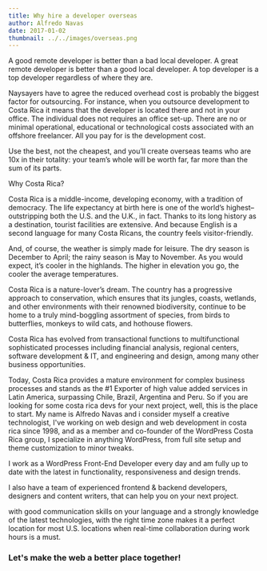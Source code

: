 ```yaml
---
title: Why hire a developer overseas
author: Alfredo Navas
date: 2017-01-02
thumbnail: ../../images/overseas.png
---
```


A good remote developer is better than a bad local developer. A great remote developer is better than a good local developer. A top developer is a top developer regardless of where they are.

Naysayers have to agree the reduced overhead cost is probably the biggest factor for outsourcing. For instance, when you outsource development to Costa Rica it means that the developer is located there and not in your office. The individual does not requires an office set-up. There are no or minimal operational, educational or technological costs associated with an offshore freelancer. All you pay for is the development cost.

Use the best, not the cheapest, and you’ll create overseas teams who are 10x in their totality: your team’s whole will be worth far, far more than the sum of its parts.

Why Costa Rica?

Costa Rica is a middle-income, developing economy, with a tradition of democracy. The life expectancy at birth here is one of the world’s highest–outstripping both the U.S. and the U.K., in fact. Thanks to its long history as a destination, tourist facilities are extensive. And because English is a second language for many Costa Ricans, the country feels visitor-friendly.

And, of course, the weather is simply made for leisure. The dry season is December to April; the rainy season is May to November. As you would expect, it’s cooler in the highlands. The higher in elevation you go, the cooler the average temperatures.


Costa Rica is a nature-lover’s dream. The country has a progressive approach to conservation, which ensures that its jungles, coasts, wetlands, and other environments with their renowned biodiversity, continue to be home to a truly mind-boggling assortment of species, from birds to butterflies, monkeys to wild cats, and hothouse flowers.

Costa Rica has evolved from transactional functions to multifunctional sophisticated processes including financial analysis, regional centers, software development & IT, and engineering and design, among many other business opportunities.

Today, Costa Rica provides a mature environment for complex business processes and stands as the #1 Exporter of high value added services in Latin America, surpassing Chile, Brazil, Argentina and Peru. So if you are looking for some costa rica devs for your next project, well, this is the place to start. My name is Alfredo Navas and i consider myself a creative technologist, I've working on web design and web development in costa rica since 1998, and as a member and co-founder of the WordPress Costa Rica group, I specialize in anything WordPress, from full site setup and theme customization to minor tweaks.

I work as a WordPress Front-End Developer every day and am fully up to date with the latest in functionality, responsiveness and design trends.

I also have a team of experienced frontend & backend developers, designers and content writers, that can help you on your next project.

with good communication skills on your language and a strongly knowledge of the latest technologies, with the right time zone makes it a perfect location for most U.S. locations when real-time collaboration during work hours is a must.

### Let's make the web a better place together!
